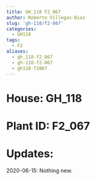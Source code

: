 ```yaml
---
title: GH_118 F2_067
author: Roberto Villegas-Diaz
slug: 'gh-118/f2-067'
categories:
  - GH118
tags:
  - F2
aliases:
  - gh_118-f2_067
  - gh-118-f2-067
  - gh118-f2067
---
```


# **House**: GH_118
# **Plant ID**: F2_067
# **Updates**: 
2020-06-15: Nothing new.
